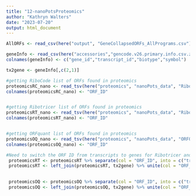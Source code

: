 ```yaml
---
title: "12-nanoPotsProteomics"
author: "Kathryn Walters"
date: "2023-07-20"
output: html_document
---
```



```r
AllORFs <- read_csv(here("output", "GeneCollapsedORFs_AllPrograms.csv"))

geneInfo <- read_csv(here("accessories","gencode.v26.primary.info.csv.zip"), col_names = F, show_col_types = FALSE) 
colnames(geneInfo) <- c("gene_id","transcript_id","biotype","symbol")

tx2gene <- geneInfo[,c(2,1)]
```



```r
#getting RiboCode list of ORFs found in proteomics
proteomicsRC_nano <- read_tsv(here("proteomics", "nanoPots_data", "RiboCode", "combined_protein.tsv")) %>% filter(`Combined Unique Spectral Count` > 1) %>% pull(`Protein ID`) %>% as.data.frame()
colnames(proteomicsRC_nano) <- "ORF_ID"


#getting Ribotricer list of ORFs found in proteomics
proteomicsRT_nano <- read_tsv(here("proteomics", "nanoPots_data", "Ribotricer", "combined_protein.tsv")) %>% filter(`Combined Unique Spectral Count` > 1) %>% pull(`Protein ID`) %>% as.data.frame()
colnames(proteomicsRT_nano) <- "ORF_ID"


#getting ORFquant list of ORFs found in proteomics
proteomicsOQ_nano <- read_tsv(here("proteomics", "nanoPots_data", "ORFQuant", "combined_protein.tsv")) %>% filter(`Combined Unique Spectral Count` > 1) %>% pull(`Protein ID`) %>% as.data.frame()
colnames(proteomicsOQ_nano) <- "ORF_ID"

```


```r
#Need to switch the ORF ID from transcripts to genes for Ribotricer and ORFquant
 proteomicsRT <- proteomicsRT %>% separate(col = "ORF_ID", into = c("transcript_id", "first", "second", "third"), sep = "_", remove = TRUE) 
 proteomicsRT <- left_join(proteomicsRT, tx2gene) %>% unite(col = "ORF_ID", c("gene_id", "first", "second", "third"), sep = "_", remove = TRUE) %>% select("ORF_ID")
 

 proteomicsOQ <- proteomicsOQ %>% separate(col = "ORF_ID", into = c("transcript_id", "first", "second"), sep = "_", remove = TRUE) 
 proteomicsOQ <- left_join(proteomicsOQ, tx2gene) %>% unite(col = "ORF_ID", c("gene_id", "first", "second"), sep = "_", remove = TRUE) %>% select("ORF_ID")

```



```r

```

